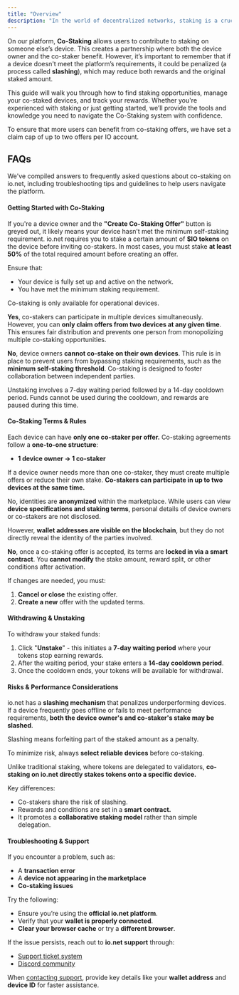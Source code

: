 ```yaml
---
title: "Overview"
description: "In the world of decentralized networks, staking is a crucial way to secure blockchain systems and reward participants. Collaborative Staking (Co-Staking) takes this idea further by allowing third parties to participate in staking on devices they don't own, earning a share of the block rewards. This makes staking more accessible and encourages a more inclusive and cooperative network."
---
```


On our platform, **Co-Staking** allows users to contribute to staking on someone else’s device. This creates a partnership where both the device owner and the co-staker benefit. However, it’s important to remember that if a device doesn't meet the platform’s requirements, it could be penalized (a process called **slashing**), which may reduce both rewards and the original staked amount.

This guide will walk you through how to find staking opportunities, manage your co-staked devices, and track your rewards. Whether you're experienced with staking or just getting started, we’ll provide the tools and knowledge you need to navigate the Co-Staking system with confidence.

<Info>
To ensure that more users can benefit from co-staking offers, we have set a claim cap of up to two offers per IO account.
</Info>

## FAQs

We've compiled answers to frequently asked questions about co-staking on io.net, including troubleshooting tips and guidelines to help users navigate the platform.

#### Getting Started with Co-Staking

<AccordionGroup>
<Accordion title="Q: Why is the 'Create Co-Staking Offer' button greyed out for my device?">

If you're a device owner and the **"Create Co-Staking Offer"** button is greyed out, it likely means your device hasn’t met the minimum self-staking requirement. io.net requires you to stake a certain amount of **$IO tokens** on the device before inviting co-stakers. In most cases, you must stake **at least 50%** of the total required amount before creating an offer.

Ensure that:

* Your device is fully set up and active on the network.
* You have met the minimum staking requirement.

Co-staking is only available for operational devices.
</Accordion>

<Accordion title="Q. Can a person co-stake on multiple devices?">

**Yes**, co-stakers can participate in multiple devices simultaneously. However, you can **only claim offers from two devices at any given time**. This ensures fair distribution and prevents one person from monopolizing multiple co-staking opportunities.
</Accordion>

<Accordion title="Q. Can I co-stake on my own device?">

**No**, device owners **cannot co-stake on their own devices**. This rule is in place to prevent users from bypassing staking requirements, such as the **minimum self-staking threshold**. Co-staking is designed to foster collaboration between independent parties.

<Info>
Unstaking involves a 7-day waiting period followed by a 14-day cooldown period. Funds cannot be used during the cooldown, and rewards are paused during this time.
</Info>
</Accordion>
</AccordionGroup>

#### Co-Staking Terms & Rules

<AccordionGroup>
<Accordion title="Q. How many co-stakers can a device have?">

Each device can have **only one co-staker per offer.** Co-staking agreements follow a **one-to-one structure**:

* **1 device owner → 1 co-staker**

If a device owner needs more than one co-staker, they must create multiple offers or reduce their own stake. **Co-stakers can participate in up to two devices at the same time.**
</Accordion>

<Accordion title="Q. Are the identities of co-stakers or device owners visible?">

No, identities are **anonymized** within the marketplace. While users can view **device specifications and staking terms**, personal details of device owners or co-stakers are not disclosed.

However, **wallet addresses are visible on the blockchain**, but they do not directly reveal the identity of the parties involved.
</Accordion>

<Accordion title="Q. Can I change the terms of a co-staking agreement after it has been accepted?">

**No**, once a co-staking offer is accepted, its terms are **locked in via a smart contract**. You **cannot modify** the stake amount, reward split, or other conditions after activation.

If changes are needed, you must:

1. **Cancel or close** the existing offer.
2. **Create a new** offer with the updated terms.
</Accordion>
</AccordionGroup>

#### Withdrawing & Unstaking

<Accordion title="Q. How do I unstake and withdraw funds from co-staking?">

To withdraw your staked funds:

1. Click "**Unstake**" - this initiates a **7-day waiting period** where your tokens stop earning rewards.
2. After the waiting period, your stake enters a **14-day cooldown period**.
3. Once the cooldown ends, your tokens will be available for withdrawal.
</Accordion>

#### Risks & Performance Considerations

<AccordionGroup>
<Accordion title="Q. What if the device I co-staked on performs poorly or goes offline?">

io.net has a **slashing mechanism** that penalizes underperforming devices. If a device frequently goes offline or fails to meet performance requirements, **both the device owner's and co-staker's stake may be slashed**.

<Info>
Slashing means forfeiting part of the staked amount as a penalty.
</Info>

To minimize risk, always **select reliable devices** before co-staking.
</Accordion>

<Accordion title="Q. How does co-staking compare to traditional staking?">

Unlike traditional staking, where tokens are delegated to validators, **co-staking on io.net directly stakes tokens onto a specific device.**

Key differences:

* Co-stakers share the risk of slashing.
* Rewards and conditions are set in a **smart contract.**
* It promotes a **collaborative staking model** rather than simple delegation.
</Accordion>
</AccordionGroup>

#### Troubleshooting & Support

<Accordion title="Q. What should I do if I experience an issue not covered in the FAQs?">

If you encounter a problem, such as:

* A **transaction error**
* A **device not appearing in the marketplace**
* **Co-staking issues**

Try the following:

* Ensure you’re using the **official io.net platform**.
* Verify that your **wallet is properly connected**.
* **Clear your browser cache** or try a **different browser**.

If the issue persists, reach out to **io.net support** through:

* [Support ticket system](https://support.io.net/en/support/home)
* [Discord community](https://discord.com/invite/ionetofficial)

When [contacting support](https://support.io.net/en/support/home), provide key details like your **wallet address** and **device ID** for faster assistance.
</Accordion>

